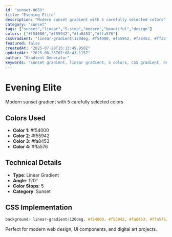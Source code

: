 ```yaml
---
id: "sunset-0659"
title: "Evening Elite"
description: "Modern sunset gradient with 5 carefully selected colors"
category: "sunset"
tags: ["sunset","linear","5-stop","modern","beautiful","design"]
colors: ["#f54000","#f55942","#fa8453","#ffa576"]
cssGradient: "linear-gradient(120deg, #f54000, #f55942, #fa8453, #ffa576)"
featured: false
createdAt: "2025-07-28T15:13:49.950Z"
updatedAt: "2025-08-25T07:08:43.115Z"
author: "Gradient Generator"
keywords: "sunset gradient, linear gradient, 5 colors, CSS gradient, design, #f54000, #f55942, #fa8453, #ffa576"
---
```


# Evening Elite

Modern sunset gradient with 5 carefully selected colors

## Colors Used
- **Color 1**: #f54000
- **Color 2**: #f55942
- **Color 3**: #fa8453
- **Color 4**: #ffa576

## Technical Details
- **Type**: Linear Gradient
- **Angle**: 120°
- **Color Stops**: 5
- **Category**: Sunset

## CSS Implementation
```css
background: linear-gradient(120deg, #f54000, #f55942, #fa8453, #ffa576);
```

Perfect for modern web design, UI components, and digital art projects.
